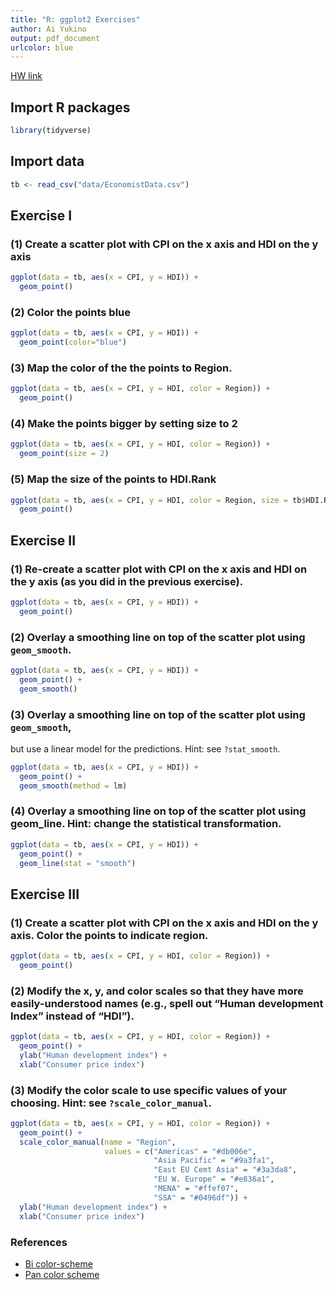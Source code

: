 ---
title: "R: ggplot2 Exercises"
author: Ai Yukino
output: pdf_document
urlcolor: blue
---

[HW link](https://titus.techtalentsouth.com/mod/assign/view.php?id=56542)

## Import R packages

```{r}
library(tidyverse)
```

## Import data

```{r message = FALSE}
tb <- read_csv("data/EconomistData.csv")
```

\newpage

## Exercise I

### (1) Create a scatter plot with CPI on the x axis and HDI on the y axis

```{r}
ggplot(data = tb, aes(x = CPI, y = HDI)) + 
  geom_point()
```

\newpage

### (2) Color the points blue

```{r}
ggplot(data = tb, aes(x = CPI, y = HDI)) + 
  geom_point(color="blue")
```

\newpage

### (3) Map the color of the the points to Region.

```{r}
ggplot(data = tb, aes(x = CPI, y = HDI, color = Region)) + 
  geom_point()
```

\newpage

### (4) Make the points bigger by setting size to 2

```{r}
ggplot(data = tb, aes(x = CPI, y = HDI, color = Region)) + 
  geom_point(size = 2)
```

\newpage

### (5) Map the size of the points to HDI.Rank

```{r}
ggplot(data = tb, aes(x = CPI, y = HDI, color = Region, size = tb$HDI.Rank)) + 
  geom_point()
```

\newpage

## Exercise II

### (1) Re-create a scatter plot with CPI on the x axis and HDI on the y axis (as you did in the previous exercise).

```{r}
ggplot(data = tb, aes(x = CPI, y = HDI)) + 
  geom_point()
```

\newpage

### (2) Overlay a smoothing line on top of the scatter plot using `geom_smooth`.

```{r message=TRUE}
ggplot(data = tb, aes(x = CPI, y = HDI)) + 
  geom_point() + 
  geom_smooth()
```

\newpage

### (3) Overlay a smoothing line on top of the scatter plot using `geom_smooth`, 
but use a linear model for the predictions. Hint: see `?stat_smooth`.

```{r message=TRUE}
ggplot(data = tb, aes(x = CPI, y = HDI)) + 
  geom_point() + 
  geom_smooth(method = lm)
```

\newpage

### (4) Overlay a smoothing line on top of the scatter plot using geom_line. Hint: change the statistical transformation.

```{r message=TRUE}
ggplot(data = tb, aes(x = CPI, y = HDI)) + 
  geom_point() + 
  geom_line(stat = "smooth")
```

\newpage

## Exercise III

### (1) Create a scatter plot with CPI on the x axis and HDI on the y axis. Color the points to indicate region.

```{r}
ggplot(data = tb, aes(x = CPI, y = HDI, color = Region)) + 
  geom_point()
```

\newpage

### (2) Modify the x, y, and color scales so that they have more easily-understood names (e.g., spell out “Human development Index” instead of “HDI”).

```{r}
ggplot(data = tb, aes(x = CPI, y = HDI, color = Region)) + 
  geom_point() + 
  ylab("Human development index") + 
  xlab("Consumer price index")
```

\newpage

### (3) Modify the color scale to use specific values of your choosing. Hint: see `?scale_color_manual`.


```{r}
ggplot(data = tb, aes(x = CPI, y = HDI, color = Region)) + 
  geom_point() + 
  scale_color_manual(name = "Region",
                     values = c("Americas" = "#db006e",
                                "Asia Pacific" = "#9a3fa1",
                                "East EU Cemt Asia" = "#3a3da8",
                                "EU W. Europe" = "#e836a1",
                                "MENA" = "#ffef07",
                                "SSA" = "#0496df")) + 
  ylab("Human development index") + 
  xlab("Consumer price index")
```

\newpage

### References

- [Bi color-scheme](https://www.color-hex.com/color-palette/20218)
- [Pan color scheme](https://www.color-hex.com/color-palette/20221)

